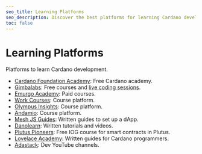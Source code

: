 ```yaml
---
seo_title: Learning Platforms
seo_description: Discover the best platforms for learning Cardano development. Explore courses on Aiken, Plutus, Mesh, and more. Become a Cardano developer today!
toc: false
---
```


# Learning Platforms

Platforms to learn Cardano development.

- [Cardano Foundation Academy](https://education.cardanofoundation.org/)<OS repoURL="https://github.com/cardano-foundation/cardano-academy/" />: Free Cardano academy.
- [Gimbalabs](https://plutuspbl.io)<OS repoURL="https://github.com/gimbalabs" />: Free courses and [live coding sessions](https://www.youtube.com/@gimbalabs/streams).
- [Emurgo Academy](https://education.emurgo.io/)<OS repoURL="https://github.com/emurgo" />: Paid courses.
- [Work Courses](https://work.courses/)<OS repoURL="https://github.com/The-Working-Dead" />: Course platform.
- [Olympus Insights](https://olympusinsights.io/): Course platform.
- [Andamio](https://www.andamio.io/courses)<OS repoURL="https://github.com/Andamio-Platform" />: Course platform.
- [Mesh JS Guides](https://meshjs.dev/guides)<OS repoURL="https://github.com/meshjs/" />: Written guides to set up a dApp.
- [Danolearn](https://danolearn.com/course/): Written tutorials and videos.
- [Plutus Pioneers](https://github.com/input-output-hk/plutus-pioneer-program)<OS repoURL="https://github.com/input-output-hk/plutus-pioneer-program" />: Free IOG course for smart contracts in Plutus.
- [Lovelace Academy](https://learn.lovelace.academy)<OS repoURL="https://github.com/lovelaceacademy" />: Written guides for Cardano programmers.
- [Adastack](https://www.adastack.io/community/youtube#development)<OS repoURL="https://github.com/adastackio/adastackio" />: Dev YouTube channels.
